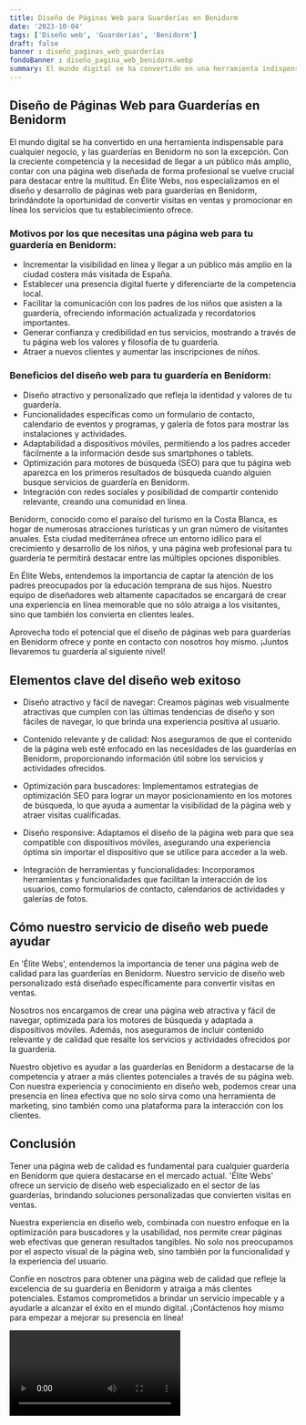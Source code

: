 ```yaml
---
title: Diseño de Páginas Web para Guarderías en Benidorm
date: '2023-10-04'
tags: ['Diseño web', 'Guarderías', 'Benidorm']
draft: false
banner : diseño_paginas_web_guarderías
fondoBanner : diseño_pagina_web_benidorm.webp
summary: El mundo digital se ha convertido en una herramienta indispensable para cualquier negocio, y las guarderías en Benidorm no son la excepción. Con la creciente competencia y la necesidad de llegar a un público más amplio, contar con una página web diseñada de forma profesional se vuelve crucial para destacar entre la multitud. En Élite Webs, nos especializamos en el diseño y desarrollo de páginas web para guarderías en Benidorm, brindándote la oportunidad de convertir visitas en ventas y promocionar en línea los servicios que tu establecimiento ofrece.
---
```


## Diseño de Páginas Web para Guarderías en Benidorm

El mundo digital se ha convertido en una herramienta indispensable para cualquier negocio, y las guarderías en Benidorm no son la excepción. Con la creciente competencia y la necesidad de llegar a un público más amplio, contar con una página web diseñada de forma profesional se vuelve crucial para destacar entre la multitud. En Élite Webs, nos especializamos en el diseño y desarrollo de páginas web para guarderías en Benidorm, brindándote la oportunidad de convertir visitas en ventas y promocionar en línea los servicios que tu establecimiento ofrece.

### Motivos por los que necesitas una página web para tu guardería en Benidorm:
- Incrementar la visibilidad en línea y llegar a un público más amplio en la ciudad costera más visitada de España.
- Establecer una presencia digital fuerte y diferenciarte de la competencia local.
- Facilitar la comunicación con los padres de los niños que asisten a la guardería, ofreciendo información actualizada y recordatorios importantes.
- Generar confianza y credibilidad en tus servicios, mostrando a través de tu página web los valores y filosofía de tu guardería.
- Atraer a nuevos clientes y aumentar las inscripciones de niños.

### Beneficios del diseño web para tu guardería en Benidorm:
- Diseño atractivo y personalizado que refleja la identidad y valores de tu guardería.
- Funcionalidades específicas como un formulario de contacto, calendario de eventos y programas, y galería de fotos para mostrar las instalaciones y actividades.
- Adaptabilidad a dispositivos móviles, permitiendo a los padres acceder fácilmente a la información desde sus smartphones o tablets.
- Optimización para motores de búsqueda (SEO) para que tu página web aparezca en los primeros resultados de búsqueda cuando alguien busque servicios de guardería en Benidorm.
- Integración con redes sociales y posibilidad de compartir contenido relevante, creando una comunidad en línea.

Benidorm, conocido como el paraíso del turismo en la Costa Blanca, es hogar de numerosas atracciones turísticas y un gran número de visitantes anuales. Esta ciudad mediterránea ofrece un entorno idílico para el crecimiento y desarrollo de los niños, y una página web profesional para tu guardería te permitirá destacar entre las múltiples opciones disponibles.

En Élite Webs, entendemos la importancia de captar la atención de los padres preocupados por la educación temprana de sus hijos. Nuestro equipo de diseñadores web altamente capacitados se encargará de crear una experiencia en línea memorable que no sólo atraiga a los visitantes, sino que también los convierta en clientes leales.

Aprovecha todo el potencial que el diseño de páginas web para guarderías en Benidorm ofrece y ponte en contacto con nosotros hoy mismo. ¡Juntos llevaremos tu guardería al siguiente nivel!

<GifSeo />

<Cta />

## Elementos clave del diseño web exitoso 

- Diseño atractivo y fácil de navegar: Creamos páginas web visualmente atractivas que cumplen con las últimas tendencias de diseño y son fáciles de navegar, lo que brinda una experiencia positiva al usuario.

- Contenido relevante y de calidad: Nos aseguramos de que el contenido de la página web esté enfocado en las necesidades de las guarderías en Benidorm, proporcionando información útil sobre los servicios y actividades ofrecidos.

- Optimización para buscadores: Implementamos estrategias de optimización SEO para lograr un mayor posicionamiento en los motores de búsqueda, lo que ayuda a aumentar la visibilidad de la página web y atraer visitas cualificadas.

- Diseño responsive: Adaptamos el diseño de la página web para que sea compatible con dispositivos móviles, asegurando una experiencia óptima sin importar el dispositivo que se utilice para acceder a la web.

- Integración de herramientas y funcionalidades: Incorporamos herramientas y funcionalidades que facilitan la interacción de los usuarios, como formularios de contacto, calendarios de actividades y galerías de fotos.

## Cómo nuestro servicio de diseño web puede ayudar

En 'Élite Webs', entendemos la importancia de tener una página web de calidad para las guarderías en Benidorm. Nuestro servicio de diseño web personalizado está diseñado específicamente para convertir visitas en ventas.

Nosotros nos encargamos de crear una página web atractiva y fácil de navegar, optimizada para los motores de búsqueda y adaptada a dispositivos móviles. Además, nos aseguramos de incluir contenido relevante y de calidad que resalte los servicios y actividades ofrecidos por la guardería.

Nuestro objetivo es ayudar a las guarderías en Benidorm a destacarse de la competencia y atraer a más clientes potenciales a través de su página web. Con nuestra experiencia y conocimiento en diseño web, podemos crear una presencia en línea efectiva que no solo sirva como una herramienta de marketing, sino también como una plataforma para la interacción con los clientes.

## Conclusión

Tener una página web de calidad es fundamental para cualquier guardería en Benidorm que quiera destacarse en el mercado actual. 'Élite Webs' ofrece un servicio de diseño web especializado en el sector de las guarderías, brindando soluciones personalizadas que convierten visitas en ventas.

Nuestra experiencia en diseño web, combinada con nuestro enfoque en la optimización para buscadores y la usabilidad, nos permite crear páginas web efectivas que generan resultados tangibles. No solo nos preocupamos por el aspecto visual de la página web, sino también por la funcionalidad y la experiencia del usuario.

Confíe en nosotros para obtener una página web de calidad que refleje la excelencia de su guardería en Benidorm y atraiga a más clientes potenciales. Estamos comprometidos a brindar un servicio impecable y a ayudarle a alcanzar el éxito en el mundo digital. ¡Contáctenos hoy mismo para empezar a mejorar su presencia en línea!

<Video />

<CtaBot job='Guarderías' city='Benidorm'/>

<Gmaps query='Benidorm+españa+maps' />
